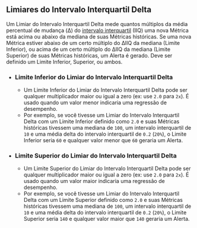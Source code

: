 ## Limiares do Intervalo Interquartil Delta

Um Limiar do Intervalo Interquartil Delta mede quantos múltiplos da média percentual de mudança (Δ) do [intervalo interquartil](https://pt.wikipedia.org/wiki/Amplitude_interquartil) (IIQ) uma nova Métrica está acima ou abaixo da mediana de suas Métricas históricas. Se uma nova Métrica estiver abaixo de um certo múltiplo do ΔIIQ da mediana (Limite Inferior), ou acima de um certo múltiplo do ΔIIQ da mediana (Limite Superior) de suas Métricas históricas, um Alerta é gerado. Deve ser definido um Limite Inferior, Superior, ou ambos.

- ### Limite Inferior do Limiar do Intervalo Interquartil Delta
  - Um Limite Inferior do Limiar do Intervalo Interquartil Delta pode ser qualquer multiplicador maior ou igual a zero (ex: use `2.0` para `2x`). É usado quando um valor menor indicaria uma regressão de desempenho.
  - Por exemplo, se você tivesse um Limiar do Intervalo Interquartil Delta com um Limite Inferior definido como `2.0` e suas Métricas históricas tivessem uma mediana de `100`, um intervalo interquartil de `10` e uma média delta do intervalo interquartil de `0.2` (`20%`), o Limite Inferior seria `60` e qualquer valor menor que `60` geraria um Alerta.
- ### Limite Superior do Limiar do Intervalo Interquartil Delta
  - Um Limite Superior do Limiar do Intervalo Interquartil Delta pode ser qualquer multiplicador maior ou igual a zero (ex: use `2.0` para `2x`). É usado quando um valor maior indicaria uma regressão de desempenho.
  - Por exemplo, se você tivesse um Limiar do Intervalo Interquartil Delta com um Limite Superior definido como `2.0` e suas Métricas históricas tivessem uma mediana de `100`, um intervalo interquartil de `10` e uma média delta do intervalo interquartil de `0.2` (`20%`), o Limite Superior seria `140` e qualquer valor maior que `140` geraria um Alerta.